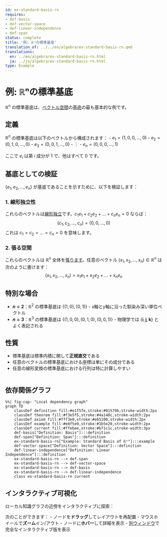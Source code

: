 ```yaml
---
id: ex-standard-basis-rn
requires:
- def-basis
- def-vector-space
- def-linear-independence
- def-span
status: complete
title: '例: ℝⁿの標準基底'
translation_of: ../../en/algebra/ex-standard-basis-rn.qmd
translations:
  en: ../en/algebra/ex-standard-basis-rn.html
  ja: ../ja/algebra/ex-standard-basis-rn.html
type: Example
---
```


# 例: ℝⁿの標準基底

$\mathbb{R}^n$ の標準基底は、[ベクトル空間](def-vector-space.qmd)の[基底](def-basis.qmd)の最も基本的な例です。

## 定義

$\mathbb{R}^n$ の標準基底は以下のベクトルから構成されます：
- $e_1 = (1, 0, 0, ..., 0)$
- $e_2 = (0, 1, 0, ..., 0)$
- $e_3 = (0, 0, 1, ..., 0)$
- $\vdots$
- $e_n = (0, 0, 0, ..., 1)$

ここで $e_i$ は第 $i$ 成分が 1 で、他はすべて 0 です。

## 基底としての検証

$\{e_1, e_2, ..., e_n\}$ が基底であることを示すために、以下を検証します：

### 1. 線形独立性

これらのベクトルは[線形独立](def-linear-independence.qmd)です。$c_1e_1 + c_2e_2 + ... + c_ne_n = 0$ ならば：
$$(c_1, c_2, ..., c_n) = (0, 0, ..., 0)$$
これは $c_1 = c_2 = ... = c_n = 0$ を意味します。

### 2. 張る空間

これらのベクトルは $\mathbb{R}^n$ 全体を[張ります](def-span.qmd)。任意のベクトル $(x_1, x_2, ..., x_n) \in \mathbb{R}^n$ は次のように書けます：
$$(x_1, x_2, ..., x_n) = x_1e_1 + x_2e_2 + ... + x_ne_n$$

## 特別な場合

- **$n = 2$**：$\mathbb{R}^2$ の標準基底は $\{(1,0), (0,1)\}$ - x軸とy軸に沿った馴染み深い単位ベクトル
- **$n = 3$**：$\mathbb{R}^3$ の標準基底は $\{(1,0,0), (0,1,0), (0,0,1)\}$ - 物理学では $\{\mathbf{i}, \mathbf{j}, \mathbf{k}\}$ とよく表記される

## 性質

- 標準基底は標準内積に関して**正規直交**である
- 任意のベクトルの標準基底における座標は単にその成分である
- 任意の線形変換の標準基底における行列は特に計算しやすい

```mermaid
```

## 依存関係グラフ

```mermaid
%%| fig-cap: "Local dependency graph"
graph TD
    classDef definition fill:#e1f5fe,stroke:#01579b,stroke-width:2px
    classDef theorem fill:#f3e5f5,stroke:#4a148c,stroke-width:2px
    classDef axiom fill:#fff3e0,stroke:#e65100,stroke-width:2px
    classDef example fill:#e8f5e9,stroke:#1b5e20,stroke-width:2px
    classDef current fill:#ffebee,stroke:#b71c1c,stroke-width:3px
    def-basis["Definition: Basis"]:::definition
    def-span["Definition: Span"]:::definition
    ex-standard-basis-rn["Example: Standard Basis of ℝⁿ"]:::example
    def-vector-space["Definition: Vector Space"]:::definition
    def-linear-independence["Definition: Linear Independence"]:::definition
    ex-standard-basis-rn --> def-span
    ex-standard-basis-rn --> def-vector-space
    ex-standard-basis-rn --> def-basis
    ex-standard-basis-rn --> def-linear-independence
    class ex-standard-basis-rn current
```

## インタラクティブ可視化

ローカル知識グラフの近傍をインタラクティブに探索：

::: {.graph-viz data-id="ex-standard-basis-rn" data-width="700" data-height="500"}
:::

次のことができます：
- ノードを**ドラッグ**してレイアウトを再配置
- マウスホイールで**ズーム**イン/アウト
- ノードに**ホバー**して詳細を表示
- [別ウィンドウ](../../output/interactive/ex-standard-basis-rn.html){target="_blank"}で完全なインタラクティブ版を表示
